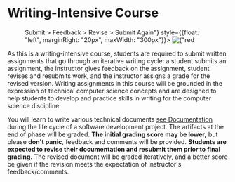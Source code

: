 # Writing-Intensive Course


<Figure caption={"Write > Submit > Feedback > Revise > Submit Again"} style={{float: "left", marginRight: "20px", maxWidth: "300px"}}>
    <img src={"https://media.istockphoto.com/id/1183393265/vector/editing-and-paper-revision-grammar-and-spelling-marks.jpg?s=612x612&w=0&k=20&c=yDH5h_FtJNQ2-vz1yCbUJZNQvsemtUg525vWV2-FO8Q="} alt={"red ink handwritten markup on a blank page."}/>
</Figure>

As this is a writing-intensive course, students are required to submit written assignments that go through an iterative writing cycle: a student submits an assignment, the instructor gives feedback on the assignment, student revises and resubmits work, and the instructor assigns a grade for the revised version. Writing assignments in this course will be grounded in the expression of technical computer science concepts and are designed to help students to develop and practice skills in writing for the computer science discipline.

You will learn to write various technical documents [see Documentation](/docs/intro) during the life cycle of a software development project. The artifacts at the end of phase will be graded. **The initial grading score may be lower,** but please **don't panic**, feedback and comments will be provided. **Students are expected to revise their documentation and resubmit them prior to final grading.** The revised document will be graded iteratively, and a better score be given if the revision meets the expectation of instructor's feedback/comments.
